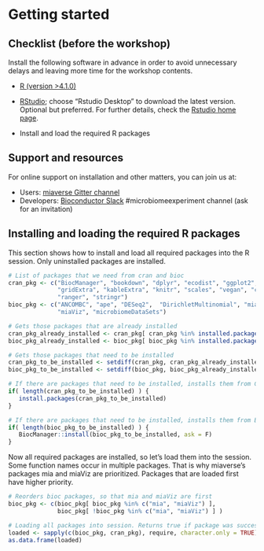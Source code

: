 
# Getting started


## Checklist (before the workshop)

Install the following software in advance in order to avoid
unnecessary delays and leaving more time for the workshop contents.


* [R (version >4.1.0)](https://www.r-project.org/) 

* [RStudio](https://www.rstudio.com/products/rstudio/download/);
  choose "Rstudio Desktop" to download the latest version. Optional
  but preferred. For further details, check the [Rstudio home
  page](https://www.rstudio.com/).

* Install and load the required R packages


## Support and resources


For online support on installation and other matters, you can join us at:

 * Users: [miaverse Gitter channel](https://gitter.im/microbiome/miaverse?utm_source=badge&utm_medium=badge&utm_campaign=pr-badge&utm_content=badge)
 * Developers: [Bioconductor Slack](https://bioc-community.herokuapp.com) #microbiomeexperiment channel (ask for an invitation)



## Installing and loading the required R packages

This section shows how to install and load all required packages into
the R session. Only uninstalled packages are installed.

```r
# List of packages that we need from cran and bioc 
cran_pkg <- c("BiocManager", "bookdown", "dplyr", "ecodist", "ggplot2", 
              "gridExtra", "kableExtra", "knitr", "scales", "vegan", "caret",
              "ranger", "stringr")
bioc_pkg <- c("ANCOMBC", "ape", "DESeq2",  "DirichletMultinomial", "mia",
              "miaViz", "microbiomeDataSets")

# Gets those packages that are already installed
cran_pkg_already_installed <- cran_pkg[ cran_pkg %in% installed.packages() ]
bioc_pkg_already_installed <- bioc_pkg[ bioc_pkg %in% installed.packages() ]

# Gets those packages that need to be installed
cran_pkg_to_be_installed <- setdiff(cran_pkg, cran_pkg_already_installed)
bioc_pkg_to_be_installed <- setdiff(bioc_pkg, bioc_pkg_already_installed)
```

```r
# If there are packages that need to be installed, installs them from CRAN
if( length(cran_pkg_to_be_installed) ) {
   install.packages(cran_pkg_to_be_installed)
}
```

```r
# If there are packages that need to be installed, installs them from Bioconductor
if( length(bioc_pkg_to_be_installed) ) {
   BiocManager::install(bioc_pkg_to_be_installed, ask = F)
}
```
 
Now all required packages are installed, so let's load them into the session.
Some function names occur in multiple packages. That is why miaverse's packages
mia and miaViz are prioritized. Packages that are loaded first have higher priority.

```r
# Reorders bioc packages, so that mia and miaViz are first
bioc_pkg <- c(bioc_pkg[ bioc_pkg %in% c("mia", "miaViz") ], 
              bioc_pkg[ !bioc_pkg %in% c("mia", "miaViz") ] ) 

# Loading all packages into session. Returns true if package was successfully loaded.
loaded <- sapply(c(bioc_pkg, cran_pkg), require, character.only = TRUE)
as.data.frame(loaded)
```



